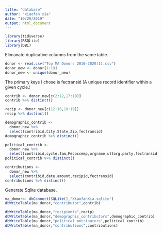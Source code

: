 ```yaml
---
title: "database"
author: "xiaofan xia"
date: "10/29/2019"
output: html_document
---
```


```r
library(tidyverse)
library(RSQLite)
library(DBI)
```


Elimanate duplicative columns from the same table. 

```r
donor <- read.csv("Top MA Donors 2016-2020(1).csv")
donor_new <- donor[1:19]
donor_new <- unique(donor_new)
```

The primary keys I chose is fectransid (A unique record identifier within a given cycle.)
```r
contrib <- donor_new[c(2:12,17:18)]
contrib %>% distinct()

recip <- donor_new[c(12:16,18:19)]
recip %>% distinct()

demographic_contrib <- 
  donor_new %>%
  select(contribid,City,State,Zip,fectransid)
demographic_contrib %>% distinct()

political_contrib <- 
  donor_new %>%
  select(contribid,cycle,fam,Fecoccemp,orgname,ultorg,party,fectransid)
political_contrib %>% distinct()

contributions <-  
  donor_new %>% 
  select(contribid,date,amount,recipid,fectransid)
contributions %>% distinct()
```

Generate Sqlite database.
```r
ma_donor<- dbConnect(SQLite(),"XiaofanXia.sqlite")
dbWriteTable(ma_donor,"contributor",contrib)

dbWriteTable(ma_donor,"recipients",recip)
dbWriteTable(ma_donor,"demographic_contributors",demographic_contrib)
dbWriteTable(ma_donor,"political_ontributors",political_contrib)
dbWriteTable(ma_donor,"contributions",contributions)

```